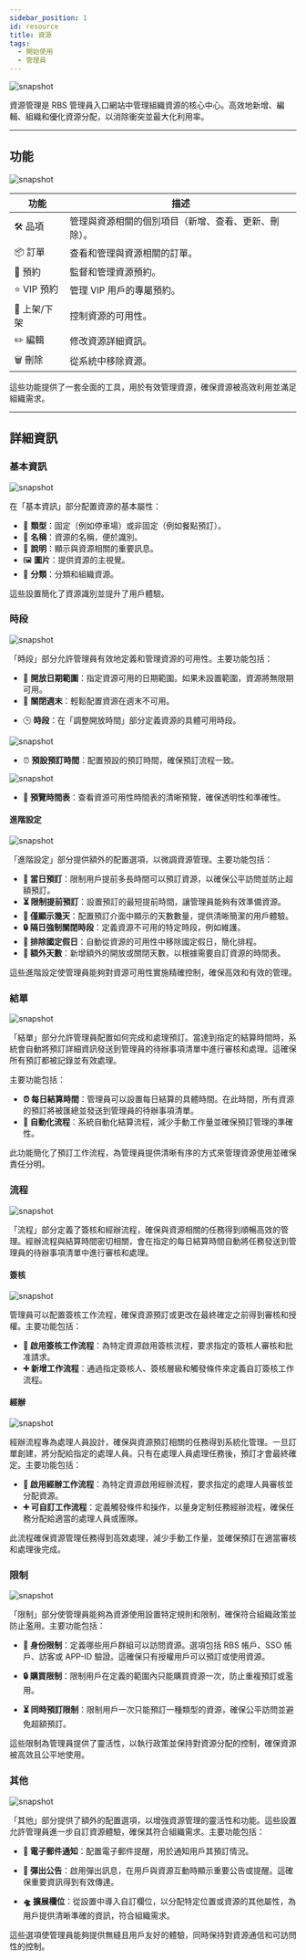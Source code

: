 ---
sidebar_position: 1
id: resource
title: 資源
tags:
  - 開始使用
  - 管理員
---




<BrowserWindow url={url}>

![snapshot](/assets/admin/resource-management.png)

</BrowserWindow>

資源管理是 RBS 管理員入口網站中管理組織資源的核心中心。高效地新增、編輯、組織和優化資源分配，以消除衝突並最大化利用率。

---

## 功能

![snapshot](/assets/admin/resource-management-card.png)

| 功能         | 描述                                                 |
| ------------ | ---------------------------------------------------- |
| 🛠️ 品項      | 管理與資源相關的個別項目（新增、查看、更新、刪除）。 |
| 📦 訂單      | 查看和管理與資源相關的訂單。                         |
| 📅 預約      | 監督和管理資源預約。                                 |
| ⭐ VIP 預約  | 管理 VIP 用戶的專屬預約。                            |
| 🚦 上架/下架 | 控制資源的可用性。                                   |
| ✏️ 編輯      | 修改資源詳細資訊。                                   |
| 🗑️ 刪除      | 從系統中移除資源。                                   |

這些功能提供了一套全面的工具，用於有效管理資源，確保資源被高效利用並滿足組織需求。

---

## 詳細資訊

### 基本資訊

![snapshot](/assets/admin/resource-management-basic.png)

在「基本資訊」部分配置資源的基本屬性：

- 📌 **類型**：固定（例如停車場）或非固定（例如餐點預訂）。
- 📝 **名稱**：資源的名稱，便於識別。
- 📢 **說明**：顯示與資源相關的重要訊息。
- 🖼️ **圖片**：提供資源的主視覺。
- 📂 **分類**：分類和組織資源。

這些設置簡化了資源識別並提升了用戶體驗。

### 時段

![snapshot](/assets/admin/resource-management-timePeriod.png)

「時段」部分允許管理員有效地定義和管理資源的可用性。主要功能包括：

- 📅 **開放日期範圍**：指定資源可用的日期範圍。如果未設置範圍，資源將無限期可用。
- 🚫 **關閉週末**：輕鬆配置資源在週末不可用。

<Tabs>
  <TabItem value="fixed" label="固定資產">

- 🕒 **時段**：在「調整開放時間」部分定義資源的具體可用時段。

![snapshot](/assets/admin/resource-management-fixed.png)

  </TabItem>

  <TabItem value="unfixed" label="非固定資產">

- ⏰ **預設預訂時間**：配置預設的預訂時間，確保預訂流程一致。

![snapshot](/assets/admin/resource-management-unfixed.png)

  </TabItem>
</Tabs>

- **📜 預覽時間表**：查看資源可用性時間表的清晰預覽，確保透明性和準確性。

#### 進階設定

![snapshot](/assets/admin/resource-management-advanced.png)

「進階設定」部分提供額外的配置選項，以微調資源管理。主要功能包括：

- **📆 當日預訂**：限制用戶提前多長時間可以預訂資源，以確保公平訪問並防止超額預訂。
- **⏳ 限制提前預訂**：設置預訂的最短提前時間，讓管理員能夠有效準備資源。
- **📅 僅顯示幾天**：配置預訂介面中顯示的天數數量，提供清晰簡潔的用戶體驗。
- **🔒 隔日強制關閉時段**：定義資源不可用的特定時段，例如維護。
- **📂 排除國定假日**：自動從資源的可用性中移除國定假日，簡化排程。
- **📅 額外天數**：新增額外的開放或關閉天數，以根據需要自訂資源的時間表。

這些進階設定使管理員能夠對資源可用性實施精確控制，確保高效和有效的管理。

### 結單

![snapshot](/assets/admin/resource-management-settlement.png)

「結單」部分允許管理員配置如何完成和處理預訂。當達到指定的結算時間時，系統會自動將預訂詳細資訊發送到管理員的待辦事項清單中進行審核和處理。這確保所有預訂都被記錄並有效處理。

主要功能包括：

- **⏰ 每日結算時間**：管理員可以設置每日結算的具體時間。在此時間，所有資源的預訂將被匯總並發送到管理員的待辦事項清單。
- **🔄 自動化流程**：系統自動化結算流程，減少手動工作量並確保預訂管理的準確性。

此功能簡化了預訂工作流程，為管理員提供清晰有序的方式來管理資源使用並確保責任分明。

### 流程

![snapshot](/assets/admin/resource-management-process.png)

「流程」部分定義了簽核和經辦流程，確保與資源相關的任務得到順暢高效的管理。經辦流程與結算時間密切相關，會在指定的每日結算時間自動將任務發送到管理員的待辦事項清單中進行審核和處理。

#### 簽核

![snapshot](/assets/admin/resource-management-approver.png)

管理員可以配置簽核工作流程，確保資源預訂或更改在最終確定之前得到審核和授權。主要功能包括：

- **🔄 啟用簽核工作流程**：為特定資源啟用簽核流程，要求指定的簽核人審核和批准請求。
- **➕ 新增工作流程**：通過指定簽核人、簽核層級和觸發條件來定義自訂簽核工作流程。

#### 經辦

![snapshot](/assets/admin/resource-management-deliver.png)

經辦流程專為處理人員設計，確保與資源預訂相關的任務得到系統化管理。一旦訂單創建，將分配給指定的處理人員。只有在處理人員處理任務後，預訂才會最終確定。主要功能包括：

- **🔄 啟用經辦工作流程**：為特定資源啟用經辦流程，要求指定的處理人員審核並分配資源。
- **➕ 可自訂工作流程**：定義觸發條件和操作，以量身定制任務經辦流程，確保任務分配給適當的處理人員或團隊。

此流程確保資源管理任務得到高效處理，減少手動工作量，並確保預訂在適當審核和處理後完成。

### 限制

![snapshot](/assets/admin/resource-management-restrictions.png)

「限制」部分使管理員能夠為資源使用設置特定規則和限制，確保符合組織政策並防止濫用。主要功能包括：

- **👤 身份限制**：定義哪些用戶群組可以訪問資源。選項包括 RBS 帳戶、SSO 帳戶、訪客或 APP-ID 驗證。這確保只有授權用戶可以預訂或使用資源。

- **🔒 購買限制**：限制用戶在定義的範圍內只能購買資源一次，防止重複預訂或濫用。

- **⏳ 同時預訂限制**：限制用戶一次只能預訂一種類型的資源，確保公平訪問並避免超額預訂。

這些限制為管理員提供了靈活性，以執行政策並保持對資源分配的控制，確保資源被高效且公平地使用。

### 其他

![snapshot](/assets/admin/resource-management-others.png)

「其他」部分提供了額外的配置選項，以增強資源管理的靈活性和功能。這些設置允許管理員進一步自訂資源體驗，確保其符合組織需求。主要功能包括：

- **📧 電子郵件通知**：配置電子郵件提醒，用於通知用戶其預訂情況。

- **🔔 彈出公告**：啟用彈出訊息，在用戶與資源互動時顯示重要公告或提醒。這確保重要資訊得到有效傳達。

- **🛸 擴展欄位**：從設置中導入自訂欄位，以分配特定位置或資源的其他屬性，為用戶提供清晰準確的資訊，符合組織需求。

這些選項使管理員能夠提供無縫且用戶友好的體驗，同時保持對資源通信和可訪問性的控制。
